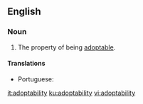 ==English==

===Noun===
{{en-noun|-}}

# The property of being [[adoptable]].

====Translations====
{{trans-top|the property of being adoptable}}
* Portuguese: {{t|pt|adotabilidade|f}}
{{trans-mid}}
{{trans-bottom}}

[[it:adoptability]]
[[ku:adoptability]]
[[vi:adoptability]]